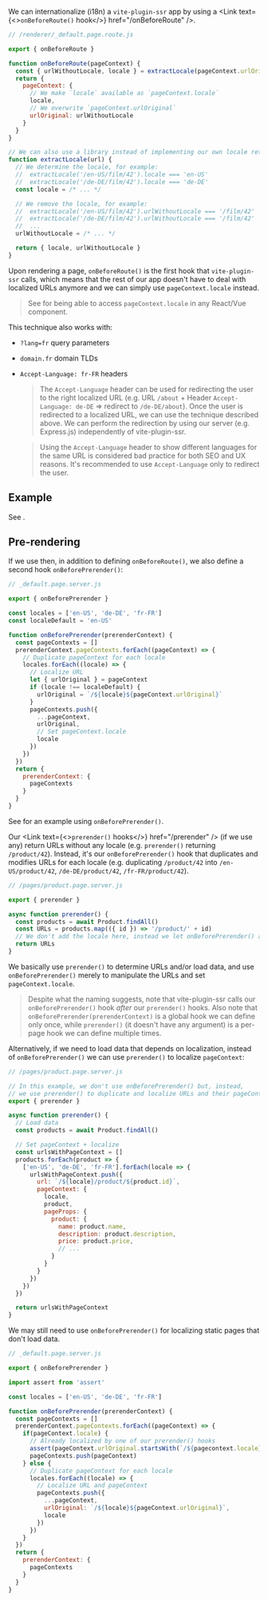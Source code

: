 
We can internationalize (i18n) a `vite-plugin-ssr` app by using a <Link text={<><code>onBeforeRoute()</code> hook</>} href="/onBeforeRoute" />.

```js
// /renderer/_default.page.route.js

export { onBeforeRoute }

function onBeforeRoute(pageContext) {
  const { urlWithoutLocale, locale } = extractLocale(pageContext.urlOriginal)
  return {
    pageContext: {
      // We make `locale` available as `pageContext.locale`
      locale,
      // We overwrite `pageContext.urlOriginal`
      urlOriginal: urlWithoutLocale
    }
  }
}

// We can also use a library instead of implementing our own locale retrieval mechanism
function extractLocale(url) {
  // We determine the locale, for example:
  //  extractLocale('/en-US/film/42').locale === 'en-US'
  //  extractLocale('/de-DE/film/42').locale === 'de-DE'
  const locale = /* ... */

  // We remove the locale, for example:
  //  extractLocale('/en-US/film/42').urlWithoutLocale === '/film/42'
  //  extractLocale('/de-DE/film/42').urlWithoutLocale === '/film/42'
  //  ...
  urlWithoutLocale = /* ... */

  return { locale, urlWithoutLocale }
}
```

Upon rendering a page, `onBeforeRoute()` is the first hook that `vite-plugin-ssr` calls, which means that the rest of our app doesn't have to deal with localized URLs anymore and we can simply use `pageContext.locale` instead.

> See <Link href="/pageContext-anywhere" /> for being able to access `pageContext.locale` in any React/Vue component.

This technique also works with:

- `?lang=fr` query parameters
- `domain.fr` domain TLDs
- `Accept-Language: fr-FR` headers
   > The `Accept-Language` header can be used for redirecting the user to the right localized URL (e.g. URL `/about` + Header `Accept-Language: de-DE` => redirect to `/de-DE/about`). Once the user is redirected to a localized URL, we can use the technique described above. We can perform the redirection by using our server (e.g. Express.js) independently of vite-plugin-ssr.

   > Using the `Accept-Language` header to show different languages for the same URL is considered bad practice for both SEO and UX reasons. It's recommended to use `Accept-Language` only to redirect the user.


## Example

See <RepoLink path='/examples/i18n/' />.


## Pre-rendering

If we use <Link text="pre-rendering" href="/pre-rendering" /> then, in addition to defining `onBeforeRoute()`, we also define a second hook `onBeforePrerender()`:

```js
// _default.page.server.js

export { onBeforePrerender }

const locales = ['en-US', 'de-DE', 'fr-FR']
const localeDefault = 'en-US'

function onBeforePrerender(prerenderContext) {
  const pageContexts = []
  prerenderContext.pageContexts.forEach((pageContext) => {
    // Duplicate pageContext for each locale
    locales.forEach((locale) => {
      // Localize URL
      let { urlOriginal } = pageContext
      if (locale !== localeDefault) {
        urlOriginal = `/${locale}${pageContext.urlOriginal}`
      }
      pageContexts.push({
        ...pageContext,
        urlOriginal,
        // Set pageContext.locale
        locale
      })
    })
  })
  return {
    prerenderContext: {
      pageContexts
    }
  }
}
```

See <RepoLink path='/examples/i18n/' /> for an example using `onBeforePrerender()`.

Our <Link text={<><code>prerender()</code> hooks</>} href="/prerender" /> (if we use any) return URLs without any locale (e.g. `prerender()` returning `/product/42`). Instead, it's our `onBeforePrerender()` hook that duplicates and modifies URLs for each locale (e.g. duplicating `/product/42` into `/en-US/product/42`, `/de-DE/product/42`, `/fr-FR/product/42`).

```js
// /pages/product.page.server.js

export { prerender }

async function prerender() {
  const products = await Product.findAll()
  const URLs = products.map(({ id }) => '/product/' + id)
  // We don't add the locale here, instead we let onBeforePrerender() add the locales
  return URLs
}
```

We basically use `prerender()` to determine URLs and/or load data, and use `onBeforePrerender()` merely to manipulate the URLs and set `pageContext.locale`.

> Despite what the naming suggests, note that vite-plugin-ssr calls our `onBeforePrerender()` hook *after* our `prerender()` hooks. Also note that `onBeforePrerender(prerenderContext)` is a global hook we can define only once, while `prerender()` (it doesn't have any argument) is a per-page hook we can define multiple times.

Alternatively, if we need to load data that depends on localization, instead of `onBeforePrerender()` we can use `prerender()` to localize `pageContext`:

```js
// /pages/product.page.server.js

// In this example, we don't use onBeforePrerender() but, instead,
// we use prerender() to duplicate and localize URLs and their pageContext
export { prerender }

async function prerender() {
  // Load data
  const products = await Product.findAll()

  // Set pageContext + localize
  const urlsWithPageContext = []
  products.forEach(product => {
    ['en-US', 'de-DE', 'fr-FR'].forEach(locale => {
      urlsWithPageContext.push({
        url: `/${locale}/product/${product.id}`,
        pageContext: {
          locale,
          product,
          pageProps: {
            product: {
              name: product.name,
              description: product.description,
              price: product.price,
              // ...
            }
          }
        }
      })
    })
  })

  return urlsWithPageContext
}
```

We may still need to use `onBeforePrerender()` for localizing static pages that don't load data.

```js
// _default.page.server.js

export { onBeforePrerender }

import assert from 'assert'

const locales = ['en-US', 'de-DE', 'fr-FR']

function onBeforePrerender(prerenderContext) {
  const pageContexts = []
  prerenderContext.pageContexts.forEach((pageContext) => {
    if(pageContext.locale) {
      // Already localized by one of our prerender() hooks
      assert(pageContext.urlOriginal.startsWith(`/${pagecontext.locale}/`))
      pageContexts.push(pageContext)
    } else {
      // Duplicate pageContext for each locale
      locales.forEach((locale) => {
        // Localize URL and pageContext
        pageContexts.push({
          ...pageContext,
          urlOriginal: `/${locale}${pageContext.urlOriginal}`,
          locale
        })
      })
    }
  })
  return {
    prerenderContext: {
      pageContexts
    }
  }
}
```
